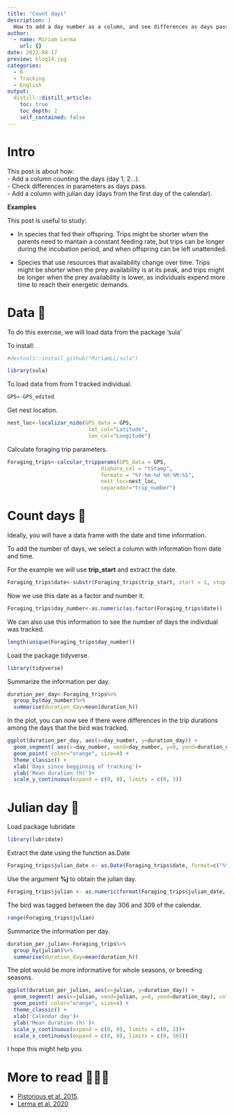 ```yaml
---
title: "Count days"
description: |
  How to add a day number as a column, and see differences as days pass.
author:
  - name: Miriam Lerma
    url: {}
date: 2022-08-17
preview: blog14.jpg
categories:
  - R
  - Tracking
  - English
output:
  distill::distill_article:
    toc: true
    toc_depth: 2
    self_contained: false
---
```



# Intro 

This post is about how: <br> 
- Add a column counting the days (day 1, 2...).<br>
- Check differences in parameters as days pass. <br>
- Add a column with julian day (days from the first day of the calendar). <br>

**Examples** <br>

This post is useful to study: 

- In species that fed their offspring. Trips might be shorter when the parents need to mantain a constant feeding rate, but trips can be longer during the incubation period, and when offspring can be left unattended.

- Species that use resources that availability change over time. Trips might be shorter when the prey availability is at its peak, and trips might be longer when the prey availability is lower, as individuals expend more time to reach their energetic demands.

# Data 📖

To do this exercise, we will load data from the package 'sula'

To install:

```r
#devtools::install_github("MiriamLL/sula")
```

```r
library(sula)
```

To load data from from 1 tracked individual. 

```r
GPS<-GPS_edited
```

Get nest location.

```r
nest_loc<-localizar_nido(GPS_data = GPS,
                          lat_col="Latitude",
                          lon_col="Longitude")
```

Calculate foraging trip parameters. 

```r
Foraging_trips<-calcular_tripparams(GPS_data = GPS,
                              diahora_col = "tStamp",
                              formato = "%Y-%m-%d %H:%M:%S",
                              nest_loc=nest_loc,
                              separador="trip_number")
```

# Count days 🧮

Ideally, you will have a data frame with the date and time information.

To add the number of days, we select a column with information from date and time.

For the example we will use **trip_start** and extract the date.

```r
Foraging_trips$date<-substr(Foraging_trips$trip_start, start = 1, stop = 10)
```

Now we use this date as a factor and number it. 

```r
Foraging_trips$day_number<-as.numeric(as.factor(Foraging_trips$date))
```

We can also use this information to see the number of days the individual was tracked.

```r
length(unique(Foraging_trips$day_number))
```
Load the package tidyverse.

```r
library(tidyverse)
```

Summarize the information per day.

```r
duration_per_day<-Foraging_trips%>%
  group_by(day_number)%>%
  summarise(duration_day=mean(duration_h))
```

In the plot, you can now see if there were differences in the trip durations among the days that the bird was tracked.

```r
ggplot(duration_per_day, aes(x=day_number, y=duration_day)) +
  geom_segment( aes(x=day_number, xend=day_number, y=0, yend=duration_day), color="grey") +
  geom_point( color="orange", size=4) +
  theme_classic() +
  xlab('Days since begginnig of tracking')+
  ylab('Mean duration (h)')+
  scale_y_continuous(expand = c(0, 0), limits = c(0, 3))
```

# Julian day 📅

Load package lubridate

```r
library(lubridate)
```

Extract the date using the function as.Date

```r
Foraging_trips$julian_date <- as.Date(Foraging_trips$date, format=c("%Y-%m-%d"))
```

Use the argument **%j** to obtain the julian day.

```r
Foraging_trips$julian <- as.numeric(format(Foraging_trips$julian_date, "%j"))
```

The bird was tagged between the day 306 and 309 of the calendar. 

```r
range(Foraging_trips$julian)
```

Summarize the information per day.

```r
duration_per_julian<-Foraging_trips%>%
  group_by(julian)%>%
  summarise(duration_day=mean(duration_h))
```

The plot would be more informatiive for whole seasons, or breeding seasons.

```r
ggplot(duration_per_julian, aes(x=julian, y=duration_day)) +
  geom_segment( aes(x=julian, xend=julian, y=0, yend=duration_day), color="grey") +
  geom_point( color="orange", size=4) +
  theme_classic() +
  xlab('Calendar day')+
  ylab('Mean duration (h)')+
  scale_y_continuous(expand = c(0, 0), limits = c(0, 3))+
  scale_x_continuous(expand = c(0, 0), limits = c(0, 365))
```

I hope this might help you.


# More to read 👩🏽‍🏫

- [Pistorious et al. 2015](https://www.ncbi.nlm.nih.gov/pmc/articles/PMC4651498/).
- [Lerma et al. 2020](https://link.springer.com/article/10.1007/s00265-020-02921-1)





